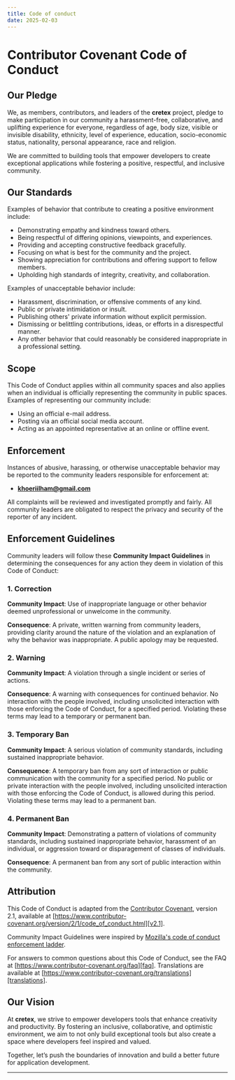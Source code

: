 ```yaml
---
title: Code of conduct
date: 2025-02-03
---
```


# Contributor Covenant Code of Conduct

## Our Pledge

We, as members, contributors, and leaders of the **cretex** project, pledge to make participation in our community a harassment-free, collaborative, and uplifting experience for everyone, regardless of age, body size, visible or invisible disability, ethnicity, level of experience, education, socio-economic status, nationality, personal appearance, race and religion.

We are committed to building tools that empower developers to create exceptional applications while fostering a positive, respectful, and inclusive community.

## Our Standards

Examples of behavior that contribute to creating a positive environment include:

- Demonstrating empathy and kindness toward others.
- Being respectful of differing opinions, viewpoints, and experiences.
- Providing and accepting constructive feedback gracefully.
- Focusing on what is best for the community and the project.
- Showing appreciation for contributions and offering support to fellow members.
- Upholding high standards of integrity, creativity, and collaboration.

Examples of unacceptable behavior include:

- Harassment, discrimination, or offensive comments of any kind.
- Public or private intimidation or insult.
- Publishing others' private information without explicit permission.
- Dismissing or belittling contributions, ideas, or efforts in a disrespectful manner.
- Any other behavior that could reasonably be considered inappropriate in a professional setting.

## Scope

This Code of Conduct applies within all community spaces and also applies when an individual is officially representing the community in public spaces. Examples of representing our community include:

- Using an official e-mail address.
- Posting via an official social media account.
- Acting as an appointed representative at an online or offline event.

## Enforcement

Instances of abusive, harassing, or otherwise unacceptable behavior may be reported to the community leaders responsible for enforcement at:

- [**khoeriilham@gmail.com**](mailto:khoeriilham@gmail.com)

All complaints will be reviewed and investigated promptly and fairly. All community leaders are obligated to respect the privacy and security of the reporter of any incident.

## Enforcement Guidelines

Community leaders will follow these **Community Impact Guidelines** in determining the consequences for any action they deem in violation of this Code of Conduct:

### 1. Correction

**Community Impact**: Use of inappropriate language or other behavior deemed unprofessional or unwelcome in the community.

**Consequence**: A private, written warning from community leaders, providing clarity around the nature of the violation and an explanation of why the behavior was inappropriate. A public apology may be requested.

### 2. Warning

**Community Impact**: A violation through a single incident or series of actions.

**Consequence**: A warning with consequences for continued behavior. No interaction with the people involved, including unsolicited interaction with those enforcing the Code of Conduct, for a specified period. Violating these terms may lead to a temporary or permanent ban.

### 3. Temporary Ban

**Community Impact**: A serious violation of community standards, including sustained inappropriate behavior.

**Consequence**: A temporary ban from any sort of interaction or public communication with the community for a specified period. No public or private interaction with the people involved, including unsolicited interaction with those enforcing the Code of Conduct, is allowed during this period. Violating these terms may lead to a permanent ban.

### 4. Permanent Ban

**Community Impact**: Demonstrating a pattern of violations of community standards, including sustained inappropriate behavior, harassment of an individual, or aggression toward or disparagement of classes of individuals.

**Consequence**: A permanent ban from any sort of public interaction within the community.

## Attribution

This Code of Conduct is adapted from the [Contributor Covenant][homepage], version 2.1, available at [https://www.contributor-covenant.org/version/2/1/code_of_conduct.html][v2.1].

Community Impact Guidelines were inspired by [Mozilla's code of conduct enforcement ladder][mozilla coc].

For answers to common questions about this Code of Conduct, see the FAQ at [https://www.contributor-covenant.org/faq][faq]. Translations are available at [https://www.contributor-covenant.org/translations][translations].

## Our Vision

At **cretex**, we strive to empower developers tools that enhance creativity and productivity. By fostering an inclusive, collaborative, and optimistic environment, we aim to not only build exceptional tools but also create a space where developers feel inspired and valued.

Together, let’s push the boundaries of innovation and build a better future for application development.

---

[homepage]: https://www.contributor-covenant.org
[v2.1]: https://www.contributor-covenant.org/version/2/1/code_of_conduct.html
[mozilla coc]: https://github.com/mozilla/diversity
[faq]: https://www.contributor-covenant.org/faq
[translations]: https://www.contributor-covenant.org/translations
